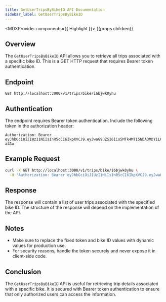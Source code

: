 ```yaml
---
title: GetUserTripsByBikeID API Documentation
sidebar_label: GetUserTripsByBikeID
---
```



<MDXProvider components={{ Highlight }}>
  {{props.children}}
</MDXProvider>

## Overview

The `GetUserTripsByBikeID` API allows you to retrieve all trips associated with a specific bike ID. This is a GET HTTP request that requires Bearer token authentication.

## Endpoint

```http
GET http://localhost:3000/v1/trips/bike/i6bjwk0yhu
```

## Authentication

The endpoint requires Bearer token authentication. Include the following token in the authorization header:

```plaintext
Authorization: Bearer eyJhbGciOiJIUzI1NiIsInR5cCI6IkpXVCJ9.eyJwaG9uZSI6Iis5MTk4MTI5NDA3MDYiLCJ1aWQiOiI1Z2VhcGdhcHhzIn0.yNyKfoOQouzSNDwp_5rJ9CAEMVJo5uqueJHNpG-a3Aw
```

## Example Request

```bash
curl -X GET http://localhost:3000/v1/trips/bike/i6bjwk0yhu \
  -H "Authorization: Bearer eyJhbGciOiJIUzI1NiIsInR5cCI6IkpXVCJ9.eyJwaG9uZSI6Iis5MTk4MTI5NDA3MDYiLCJ1aWQiOiI1Z2VhcGdhcHhzIn0.yNyKfoOQouzSNDwp_5rJ9CAEMVJo5uqueJHNpG-a3Aw"
```

## Response

The response will contain a list of user trips associated with the specified bike ID. The structure of the response will depend on the implementation of the API.

## Notes

- Make sure to replace the fixed token and bike ID values with dynamic values for production use.
- For security reasons, handle the token securely and never expose it in client-side code.

## Conclusion

The `GetUserTripsByBikeID` API is useful for retrieving trip details associated with a specific bike. It is secured with Bearer token authentication to ensure that only authorized users can access the information.
